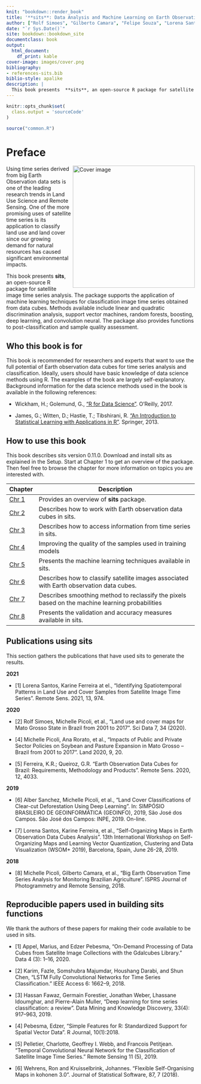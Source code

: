 ```yaml
--- 
knit: "bookdown::render_book"
title: '**sits**: Data Analysis and Machine Learning on Earth Observation Data Cubes with Satellite Image Time Series'
author: ["Rolf Simoes", "Gilberto Camara", "Felipe Souza", "Lorena Santos", "Pedro R. Andrade", "Alexandre Carvalho", "Karine Ferreira", "Gilberto Queiroz", "Victor Maus"]
date: "`r Sys.Date()`"
site: bookdown::bookdown_site
documentclass: book
output:
  html_document:
    df_print: kable
cover-image: images/cover.png
bibliography:
- references-sits.bib
biblio-style: apalike
description: | 
  This book presents  **sits**, an open-source R package for satellite image time series analysis. The package supports the application of machine learning techniques for classification image time series obtained from data cubes.
---
```

```r
knitr::opts_chunk$set(
  class.output = 'sourceCode'
)
```

```r
source("common.R")
```

# Preface {-}

<a href="https://github.com/e-sensing/sitsbook"><img class="cover" src="images/capa_sits_book.png" width="326" align="right" alt="Cover image" /></a>

Using time series derived from big Earth Observation data sets is one of the leading research trends in Land Use Science and Remote Sensing. One of the more promising uses of satellite time series is its application to classify land use and land cover since our growing demand for natural resources has caused significant environmental impacts. 

This book presents  **sits**, an open-source R package for satellite image time series analysis. The package supports the application of machine learning techniques for classification image time series obtained from data cubes. Methods available include linear and quadratic discrimination analysis, support vector machines, random forests, boosting, deep learning, and convolution neural. The package also provides functions to post-classification and sample quality assessment.

## Who this book is for {-}

This book is recommended for researchers and experts that want to use the full potential of Earth observation data cubes for time series analysis and classification. Ideally, users should have basic knowledge of data science methods using R. The examples of the book are largely self-explanatory. Background information for the data science methods used in the book is available in the following references:

- Wickham, H.; Golemund, G., ["R for Data Science"](https://r4ds.had.co.nz/). O'Reilly, 2017.

- James, G.; Witten, D.; Hastie, T.; Tibshirani, R. ["An Introduction to Statistical Learning with Applications in R"](https://www.statlearning.com/). Springer, 2013.


## How to use this book {-}

This book describes sits version 0.11.0. Download and install sits as explained in the Setup. Start at Chapter 1 to get an overview of the package. Then feel free to browse the chapter for more information on topics you are interested with. 


| **Chapter**   | **Description**                                                                                            |
|---------------|------------------------------------------------------------------------------------------------------------|
| [Chr 1](https://e-sensing.github.io/sitsbook/introduction.html) | Provides an overview of  **sits** package.                                                   |
| [Chr 2](https://e-sensing.github.io/sitsbook/earth-observation-data-cubes.html) | Describes how to work with Earth observation data cubes  in sits.                                          |
| [Chr 3](https://e-sensing.github.io/sitsbook/acessing-time-series-information-in-sits.html) | Describes how to access information from time series in sits.                          |
| [Chr 4](https://e-sensing.github.io/sitsbook/time-series-clustering-to-improve-the-quality-of-training-samples.html) | Improving the quality of the samples used in training models |
| [Chr 5](https://e-sensing.github.io/sitsbook/machine-learning-for-data-cubes-using-the-sits-package.html) | Presents the machine learning techniques available in sits.                   |
| [Chr 6](https://e-sensing.github.io/sitsbook/classification-of-images-in-data-cubes-using-satellite-image-time-series.html) | Describes how to classify satellite images associated with Earth observation data cubes.   |
| [Chr 7](https://e-sensing.github.io/sitsbook/post-classification-smoothing-using-bayesian-techniques-in-sits.html) | Describes smoothing method to reclassify the pixels based on the machine learning probabilities |
| [Chr 8](https://e-sensing.github.io/sitsbook/validation-and-accuracy-measurements-in-sits.html) | Presents the validation and accuracy measures available in sits.    |


## Publications using sits {-}

This section gathers the publications that have used sits to generate the results.


**2021**

- [1] Lorena Santos, Karine Ferreira at el., "Identifying Spatiotemporal Patterns in Land Use and Cover Samples from Satellite Image Time Series". Remote Sens. 2021, 13, 974. 


**2020**

- [2] Rolf Simoes, Michelle Picoli, et al.,  "Land use and cover maps for Mato Grosso State in Brazil from 2001 to 2017".  Sci Data 7, 34 (2020).

- [4] Michelle Picoli, Ana Rorato, et al., "Impacts of Public and Private Sector Policies on Soybean and Pasture Expansion in Mato Grosso – Brazil from 2001 to 2017". Land 2020, 9, 20.

- [5] Ferreira, K.R.; Queiroz, G.R. "Earth Observation Data Cubes for Brazil: Requirements, Methodology and Products". Remote Sens. 2020, 12, 4033.

**2019**

- [6] Alber Sanchez, Michelle Picoli, et al., "Land Cover Classifications of Clear-cut Deforestation Using Deep Learning". In: SIMPÓSIO BRASILEIRO DE GEOINFORMÁTICA (GEOINFO), 2019, São José dos Campos. São José dos Campos: INPE, 2019. On-line.

- [7] Lorena Santos, Karine Ferreira, et al., "Self-Organizing Maps in Earth Observation Data Cubes Analysis". 13th International Workshop on Self-Organizing Maps and Learning Vector Quantization, Clustering and Data Visualization (WSOM+ 2019), Barcelona, Spain, June 26-28, 2019.

**2018**

- [8] Michelle Picoli, Gilberto Camara, et al.,  “Big Earth Observation Time Series Analysis for Monitoring Brazilian Agriculture”. ISPRS Journal of Photogrammetry and Remote Sensing, 2018.

## Reproducible papers used in building sits functions {-}

We thank the authors of these papers for making their code available to be used in sits.

- [1] Appel, Marius, and Edzer Pebesma, “On-Demand Processing of Data Cubes from Satellite Image Collections with the Gdalcubes Library.” Data 4 (3): 1–16, 2020.

- [2] Karim, Fazle, Somshubra Majumdar, Houshang Darabi, and Shun Chen, “LSTM Fully Convolutional Networks for Time Series Classification.” IEEE Access 6: 1662–9, 2018.

- [3] Hassan Fawaz, Germain Forestier, Jonathan Weber, Lhassane Idoumghar,  and Pierre-Alain Muller, "Deep learning for time series classification: a review". Data Mining and Knowledge Discovery, 33(4): 917--963, 2019.

- [4] Pebesma, Edzer, "Simple Features for R: Standardized Support for Spatial Vector Data". R Journal, 10(1):2018.

- [5] Pelletier, Charlotte, Geoffrey I. Webb, and Francois Petitjean. “Temporal Convolutional Neural Network for the Classification of Satellite Image Time Series.” Remote Sensing 11 (5), 2019. 

- [6] Wehrens, Ron and Kruisselbrink, Johannes. "Flexible Self-Organising Maps in kohonen 3.0". Journal of Statistical Software, 87, 7 (2018).
